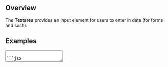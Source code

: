 
## Overview

The **Textarea** provides an input element for users to enter in data (for forms and such).

## Examples

<Textarea placeholder="Text here" />

```jsx
<Textarea placeholder="Text here" />
```

## Variants

### Quiet

<Textarea quiet placeholder="Quiet variant" />

```jsx
<Textarea quiet placeholder="Quiet variant" />
```

### Disabled

Disables text field from interaction

<Textarea disabled="true" placeholder="Disabled variant" />

```jsx
<Textarea disabled="true" placeholder="Disabled variant" />
```

### Invalid

Shows the warning symbol and red border

<Textarea invalid="true" placeholder="Invalid variant" />

```jsx
<Textarea invalid="true" placeholder="Invalid variant" />
```

### Read-only

Allows text to be selected but not changed

<Textarea readOnly="true" value="Read-only variant" />

```jsx
<Textarea readOnly="true" value="Read-only variant" />
```

### Required

Shows warning if text field is empty

<Textarea required="true" placeholder="Required variant" />

```jsx
<Textarea required="true" placeholder="Required variant" />
```

## Events

### onChange

Function fired when value of textarea is changed.

<Textarea onChange={e => console.log(e)} />

```jsx
<Textarea onChange={e => console.log(e)} />
```

### onFocus

Function fired when the textarea is focused.

<Textarea onFocus={e => console.log(e)} />

```jsx
<Textarea onFocus={e => console.log(e)} />
```

### onBlur

Function fired when the focus on the textarea is lost.

<Textarea onBlur={e => console.log(e)} />

```jsx
<Textarea onBlur={e => console.log(e)} />
```
